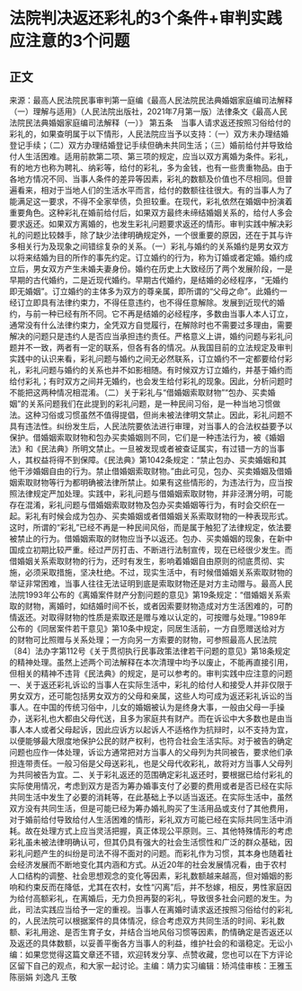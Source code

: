 # 法院判决返还彩礼的3个条件+审判实践应注意的3个问题
## 正文
来源：最高人民法院民事审判第一庭编《最高人民法院民法典婚姻家庭编司法解释（一）理解与适用》（人民法院出版社，2021年7月第一版）法律条文《最高人民法院民法典婚姻家庭编司法解释（一）》 第五条　当事人请求返还按照习俗给付的彩礼的，如果查明属于以下情形，人民法院应当予以支持：（一）双方未办理结婚登记手续；（二）双方办理结婚登记手续但确未共同生活；（三）婚前给付并导致给付人生活困难。适用前款第二项、第三项的规定，应当以双方离婚为条件。彩礼，有的地方也称为聘礼、纳彩等，给付的彩礼，多为金钱，也有一些贵重物品。由于各地方情况不同、当事人条件的差异等因素，彩礼的数额及价值也不尽相同。但普遍看来，相对于当地人们的生活水平而言，给付的数额往往很大。有的当事人为了能满足这一要求，不得不全家举债，负担较重。在现代，彩礼依然在婚姻中扮演着重要角色。这种彩礼在婚前给付后，如果双方最终未缔结婚姻关系的，给付人多会要求返还。如果双方离婚的，也发生彩礼问题要求返还的情形。审判实践中解决彩礼的问题比较棘手，除了缺少法律明确规定外，一个很重要的原因，还在于其与许多相关行为及现象之间错综复杂的关系。（一）彩礼与婚约的关系婚约是男女双方以将来结婚为目的所作的事先约定。订立婚约的行为，称为订婚或者定婚。婚约成立后，男女双方产生未婚夫妻身份。婚约在历史上大致经历了两个发展阶段，一是早期的古代婚约，二是近现代婚约。早期古代婚约，是结婚的必经程序，“无婚约即无婚姻”。订立婚约的主体多为双方的尊亲属，即所谓的“父母之命”。此婚约一经订立即具有法律约束力，不得任意违约，也不得任意解除。发展到近现代的婚约，与前一种已经有所不同。它不再是结婚的必经程序，多数由当事人本人订立，通常没有什么法律约束力，全凭双方自觉履行，在解除时也不需要过多理由，需要解决的问题只是违约人是否应当承担违约责任。严格意义上讲，婚约问题与彩礼问题并不一致，两者有一定的联系，但各有各的情况。从我国目前的立法规定及审判实践中的认识来看，彩礼问题与婚约之间无必然联系，订立婚约不一定都要给付彩礼，彩礼问题与婚约的关系也并不如影相随。有时候双方订立婚约，并基于婚约而给付彩礼；有时双方之间并无婚约，也会发生给付彩礼的现象。因此，分析问题时不能把这两种情况相混淆。（二）关于彩礼与“借婚姻索取财物”“包办、买卖婚姻”的关系问题我们在此提到的彩礼问题，是一种民间习俗，是一种当地习惯做法。这种习俗或习惯虽然不值得提倡，但尚未被法律明文禁止。因此，彩礼问题不具有违法性。纠纷发生后，人民法院要依法进行审理，对当事人的合法权益要予以保护。借婚姻索取财物和包办买卖婚姻则不同，它们是一种违法行为，被《婚姻法》和《民法典》所明文禁止。一旦被发现或者被查证属实，有过错一方的当事人，其权益将得不到保障。《民法典》第1042条规定：“禁止包办、买卖婚姻和其他干涉婚姻自由的行为。禁止借婚姻索取财物。”由此可见，包办、买卖婚姻及借婚姻索取财物等行为都明确被法律所禁止。如果有这些情形的，为违法行为，应当按照法律规定严加处理。实践中，彩礼问题与借婚姻索取财物，并非泾渭分明，可能存在混淆，彩礼问题与借婚姻索取财物及包办买卖婚姻等行为，有时会交织在一起。彩礼有时候会成为包办、买卖婚姻或者借婚姻关系索取财物的一种表现形式。这时，所谓的“彩礼”已经不再是一种民间风俗，而是属于触犯了法律规定，依法要被禁止的行为。借婚姻索取的财物应当予以返还。包办、买卖婚姻的现象，在新中国成立初期比较严重。经过严厉打击、不断进行法制宣传，现在已经很少发生。而借婚姻关系索取财物的行为，还时有发生，影响着婚姻自由原则的彻底贯彻、实施，必须采取措施，坚决杜绝。不过，现实生活中，有时候借婚姻关系索取财物的举证非常困难，当事人往往无法证明到底是索取财物还是对方主动赠与。最高人民法院1993年公布的《离婚案件财产分割问题的意见》第19条规定：“借婚姻关系索取的财物，离婚时，如结婚时间不长，或者因索要财物造成对方生活困难的，可酌情返还。对取得财物的性质是索取还是赠与难以认定的，可按赠与处理。”1989年公布的《同居案件若干意见》第10条中规定，同居生活前，一方自愿赠送给对方的财物可比照赠与关系处理；一方向另一方索要的财物，可参照最高人民法院〔84〕法办字第112号《关于贯彻执行民事政策法律若干问题的意见》第18条规定的精神处理。虽然上述两个司法解释在本次清理中均予以废止，不能再直接引用，但相关的精神不违背《民法典》的规定，是可以参考的。审判实践中应注意的问题一、关于返还彩礼诉讼的当事人在实际生活中，彩礼的给付人和接受人并非仅限于男女双方，还可能包括男女双方的父母和亲属，这些人均可成为返还彩礼诉讼的当事人。在中国的传统习俗中，儿女的婚姻被认为是终身大事，一般由父母一手操办，送彩礼也大都由父母代送，且多为家庭共有财产。而在诉讼中大多数也是由当事人本人或者父母起诉，因此应诉方以起诉人不适格作为抗辩时，以不支持为宜，以便能够最大限度地保护公民的财产权利，也符合社会生活实际。对于被告的确定问题也应作一体处理，诉讼方通常把对方当事人的父母列为共同被告，要求他们承担连带责任。一般习俗是父母送彩礼，也是父母代收彩礼，故将对方当事人父母列为共同被告为宜。二、关于彩礼返还的范围确定彩礼返还时，要根据已给付彩礼的实际使用情况，考虑到双方是否为筹办婚事支付了必要的费用或者是否已经在实际共同生活中发生了必要的消耗等，在此基础上予以适当返还。在实际生活中，虽然双方没有共同生活，但是可能已经为筹办婚礼购买了生活用品或支付了其他费用，对于婚前给付导致给付人生活困难的情形，彩礼双方可能已经在实际共同生活中消耗。故在处理方式上应当灵活把握，真正体现公平原则。三、其他特殊情形的考虑彩礼虽未被法律明确认可，但其仍具有强大的社会生活惯性和广泛的群众基础，因彩礼问题产生的纠纷是司法不得不面对的问题。而彩礼作为习惯，其本身也随着社会经济发展而不断地变化其内涵和方式。从近20年的社会发展情况看，由于农村人口结构的调整、社会思想观念的变化等因素，彩礼数额越来越高，但对婚姻的影响和约束反而在降低，尤其在农村，女性“闪离”后，并不愁嫁，相反，男性家庭因为给付高额彩礼，在离婚后，无力负担再娶的彩礼，导致很多社会问题的发生。为此，司法实践应当给予一定的重视。当事人在离婚时请求返还按照习俗给付的彩礼的，人民法院可以根据案件的具体情况，综合考虑双方共同生活的时间、彩礼数额、彩礼用途、是否生育子女，并结合当地风俗习惯等因素，酌情确定是否返还以及返还的具体数额，以妥善平衡各方当事人的利益，维护社会的和谐稳定。无讼小编：如果您觉得这篇文章还不错，欢迎转发分享、点赞收藏，您也可以在下方评论区留下自己的观点，和大家一起讨论。主编：靖力实习编辑：矫鸿佳审核：王雅玉 陈丽娟 刘逸凡 王敬